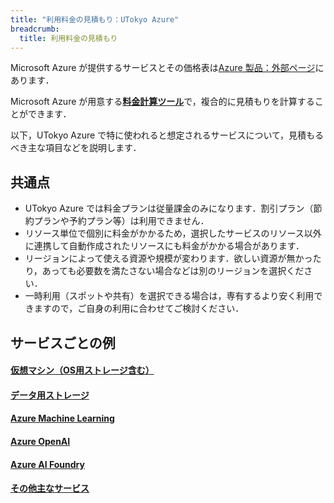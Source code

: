 ```yaml
---
title: "利用料金の見積もり：UTokyo Azure"
breadcrumb:
  title: 利用料金の見積もり
---
```



Microsoft Azure が提供するサービスとその価格表は[Azure 製品：外部ページ](https://azure.microsoft.com/ja-jp/products/)にあります．

Microsoft Azure が用意する[**料金計算ツール**](https://azure.microsoft.com/ja-jp/pricing/calculator/)で，複合的に見積もりを計算することができます．

以下，UTokyo Azure で特に使われると想定されるサービスについて，見積もるべき主な項目などを説明します．

## 共通点
- UTokyo Azure では料金プランは従量課金のみになります．割引プラン（節約プランや予約プラン等）は利用できません．
- リソース単位で個別に料金がかかるため，選択したサービスのリソース以外に連携して自動作成されたリソースにも料金がかかる場合があります．
- リージョンによって使える資源や規模が変わります．欲しい資源が無かったり，あっても必要数を満たさない場合などは別のリージョンを選択ください．
- 一時利用（スポットや共有）を選択できる場合は，専有するより安く利用できますので，ご自身の利用に合わせてご検討ください．

## サービスごとの例
#### [**仮想マシン（OS用ストレージ含む）**](/research_computing/utokyo_azure/price/vm.mdx)
#### [**データ用ストレージ**](/research_computing/utokyo_azure/price/storate.mdx)
#### [**Azure Machine Learning**](/research_computing/utokyo_azure/price/aml.mdx)
#### [**Azure OpenAI**](/research_computing/utokyo_azure/price/aoi.mdx)
#### [**Azure AI Foundry**](/research_computing/utokyo_azure/price/aaf.mdx)
#### [**その他主なサービス**](/research_computing/utokyo_azure/price/etc.mdx)
